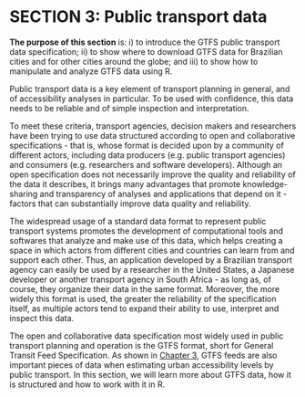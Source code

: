 # SECTION 3: Public transport data

**The purpose of this section** is: i) to introduce the GTFS public transport data specification; ii) to show where to download GTFS data for Brazilian cities and for other cities around the globe; and iii) to show how to manipulate and analyze GTFS data using R.

Public transport data is a key element of transport planning in general, and of accessibility analyses in particular. To be used with confidence, this data needs to be reliable and of simple inspection and interpretation.

To meet these criteria, transport agencies, decision makers and researchers have been trying to use data structured according to open and collaborative specifications - that is, whose format is decided upon by a community of different actors, including data producers (e.g. public transport agencies) and consumers (e.g. researchers and software developers). Although an open specification does not necessarily improve the quality and reliability of the data it describes, it brings many advantages that promote knowledge-sharing and transparency of analyses and applications that depend on it - factors that can substantially improve data quality and reliability.

The widespread usage of a standard data format to represent public transport systems promotes the development of computational tools and softwares that analyze and make use of this data, which helps creating a space in which actors from different cities and countries can learn from and support each other. Thus, an application developed by a Brazilian transport agency can easily be used by a researcher in the United States, a Japanese developer or another transport agency in South Africa - as long as, of course, they organize their data in the same format. Moreover, the more widely this format is used, the greater the reliability of the specification itself, as multiple actors tend to expand their ability to use, interpret and inspect this data.

The open and collaborative data specification most widely used in public transport planning and operation is the GTFS format, short for General Transit Feed Specification. As shown in [Chapter 3](3_calculando_acesso.en.qmd), GTFS feeds are also important pieces of data when estimating urban accessibility levels by public transport. In this section, we will learn more about GTFS data, how it is structured and how to work with it in R.